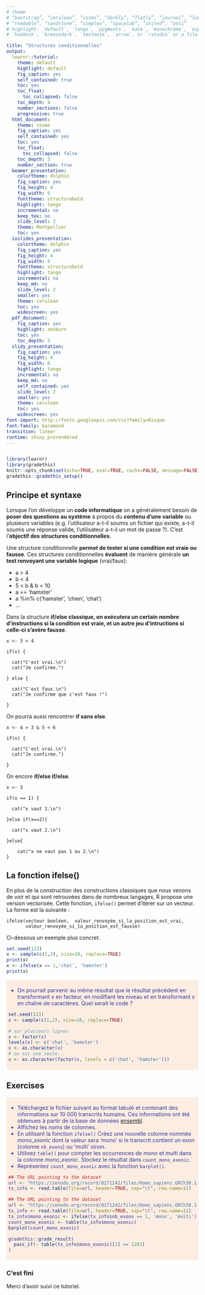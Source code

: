 ```yaml
---
# theme
# “bootstrap”, “cerulean”, “cosmo”, “darkly”, “flatly”, “journal”, “lumen”, “paper”, 
# “readable”, “sandstone”, “simplex”, “spacelab”, “united”, “yeti”
# highlight: `default`, `tango`, `pygments`, `kate`, `monochrome`, `espresso`, `zenburn`, 
# `haddock`, `breezedark`, `textmate`, `arrow`, or `rstudio` or a file with extension `.theme`.

title: "Structures conditionnelles"
output:
  learnr::tutorial:
    theme: default
    highlight: default
    fig_caption: yes
    self_contained: true
    toc: yes
    toc_float: 
      toc_collapsed: false
    toc_depth: 4
    number_sections: false
    progressive: true
  html_document:
    theme: cosmo
    fig_caption: yes
    self_contained: yes
    toc: yes
    toc_float: 
      toc_collapsed: false
    toc_depth: 3
    number_section: true
  beamer_presentation:
    colortheme: dolphin
    fig_caption: yes
    fig_height: 4
    fig_width: 6
    fonttheme: structurebold
    highlight: tango
    incremental: no
    keep_tex: no
    slide_level: 2
    theme: Montpellier
    toc: yes
  ioslides_presentation:
    colortheme: dolphin
    fig_caption: yes
    fig_height: 4
    fig_width: 6
    fonttheme: structurebold
    highlight: tango
    incremental: no
    keep_md: no
    slide_level: 2
    smaller: yes
    theme: cerulean
    toc: yes
    widescreen: yes
  pdf_document:
    fig_caption: yes
    highlight: zenburn
    toc: yes
    toc_depth: 3
  slidy_presentation:
    fig_caption: yes
    fig_height: 4
    fig_width: 6
    highlight: tango
    incremental: no
    keep_md: no
    self_contained: yes
    slide_level: 2
    smaller: yes
    theme: cerulean
    toc: yes
    widescreen: yes
font-import: http://fonts.googleapis.com/css?family=Risque
font-family: Garamond
transition: linear
runtime: shiny_prerendered
---
```


<!--  
Here the parameters about the documents.
https://www.rstudio.com/wp-content/uploads/2015/03/rmarkdown-reference.pdf 
--> 


```css

```

<script language="JavaScript" type="text/javascript">
          
          function sizeTbl2(h,i) {
          var tbl = document.getElementById("section-" + i);
          tbl.style.display = h;
          }

</script>



<style>
.exo {
  border-radius: 5px;
  margin-top: 5px;
  margin-bottom: 5px;
  padding-top: 5px;
  padding-bottom: 5px;
  padding-left: 5px;
  padding-right: 5px;
  background-color: #fcede3;
  color: rgb(51, 51,153);
}
.tips {
       padding-top: 5px;
       padding-bottom: 5px;
       padding-left: 5px;
       padding-right: 5px;
       border: 1px dashed #2f6fab;
       background-color: #EEFFEE;
}
.solution {
            margin-top: 5px;
            margin-bottom: 5px;
            padding-top: 5px;
            padding-bottom: 5px;
            padding-left: 5px;
            padding-right: 5px;
            border: 1px dashed #FFFFFF;
            background-color: #EEEEFF;
            color: #0000BB;
            font-size: 11px;
}
</style>


```r
library(learnr)
library(gradethis)
knitr::opts_chunk$set(echo=TRUE, eval=TRUE, cache=FALSE, message=FALSE, warning=FALSE, comment="")
gradethis::gradethis_setup()
```

## Principe et syntaxe

Lorsque l'on développe un **code informatique** on a généralement besoin de **poser des questions au système** à propos du  **contenu d'une variable** ou plusieurs variables (e.g. l'utilisateur a-t-il soumis un fichier qui existe, a-t-il soumis une réponse valide, l'utilisateur a-t-il un mot de passe ?). C'est l'**objectif des structures conditionnelles**.

Une structure conditionnelle **permet de tester si une condition est vraie ou fausse**. Ces structures conditionnelles **évaluent** de manière générale **un test renvoyant une variable logique** (vrai/faux):

  - a > 4
  - b < 4
  - 5 < b & b < 10
  - a == 'hamster'
  - a %in% c('hamster', 'chien', 'chat')
  - ...

Dans la structure **if/else classique, on exécutera un certain nombre d'instructions si la condition est vraie, et un autre jeu d'intructions si celle-ci s'avère fausse**.

```
x <- 3 < 4

if(x) {
  
  cat("C'est vrai.\n")
  cat("Je confirme.")
  
} else {
  
  cat("C'est faux.\n")
  cat("Je confirme que c'est faux !")
  
}
```

On pourra aussi rencontrer **if sans else**.

```
x <- 4 > 3 & 5 < 6

if(x) {
  
  cat("C'est vrai.\n")
  cat("Je confirme.")
  
}
```

On encore **if/else if/else**.

```
x <- 3

if(x == 1) {
  
  cat("x vaut 1.\n")
  
}else if(x==2){
  
  cat("x vaut 2.\n")
  
}else{
  
    cat("x ne vaut pas 1 ou 2.\n")
}
```

## La fonction ifelse()

En plus de la construction des constructions classiques que nous venons de voir et qui sont retrouvées dans de nombreux langages, R propose une version vectorisée. Cette fonction, `ifelse()` permet d'itérer sur un vecteur. La forme est la suivante :

```
ifelse(vecteur booléen,  valeur_renvoyée_si_la_position_est_vrai,
       valeur_renvoyée_si_la_position_est_fausse)
```

Ci-dessous un exemple plus concret.

```r
set.seed(123)
x <- sample(c(1,2), size=10, replace=TRUE)
print(x)
x <- ifelse(x == 1,'chat', 'hamster')
print(x) 
```

<div class="exo">

- On pourrait parvenir au même résultat que le résultat précédent en transformant x en facteur, en modifiant les niveau et en transformant x en chaîne de caractères. Quel serait le code ?

```r
set.seed(123)
x <- sample(c(1,2), size=10, replace=TRUE)
```

```r
# sur plusieurs lignes
x <- factor(x)
levels(x) <- c('chat', 'hamster')
x <- as.character(x)
# ou sur une seule...
x <- as.character(factor(x, levels = c('chat', 'hamster')))
```
</div>

## Exercises

<div class="exo">

- Téléchargez le fichier suivant au format tabulé et contenant des informations sur 10 000 transcrits humains. Ces informations ont été obtenues à partir de la base de données [ensembl](https://www.ensembl.org/index.html). 
- Affichez les noms de colonnes.
- En utilisant la fonction `ifelse()` Créez une nouvelle colonne nommée *mono_exonic* dont la valeur sera 'mono' si le transcrit contient un exon (colonne `nb_exons`) ou 'multi' sinon.
- Utilisez `table()` pour compter les occurrences de *mono* et *multi* dans la colonne *mono_exonic*. Stockez le résultat dans `count_mono_exonic`.
- Représentez `count_mono_exonic` avec la fonction `barplot()`.


```r
## The URL pointing to the dataset
url <- "https://zenodo.org/record/8171242/files/Homo_sapiens.GRCh38.110.chr_10k.tsv"
tx_info <- read.table(file=url, header=TRUE, sep="\t", row.name=11)
```

```r
## The URL pointing to the dataset
url <- "https://zenodo.org/record/8171242/files/Homo_sapiens.GRCh38.110.chr_10k.tsv"
tx_info <- read.table(file=url, header=TRUE, sep="\t", row.name=11)
tx_info$mono_exonic <- ifelse(tx_info$nb_exons == 1, 'mono', 'multi')
count_mono_exonic <- table(tx_info$mono_exonic)
barplot(count_mono_exonic)
```

```r
gradethis::grade_result(
  pass_if(~ table(tx_info$mono_exonic)[1] == 1203)
)
```

</div>


### C'est fini

Merci d'avoir suivi ce tutoriel.
